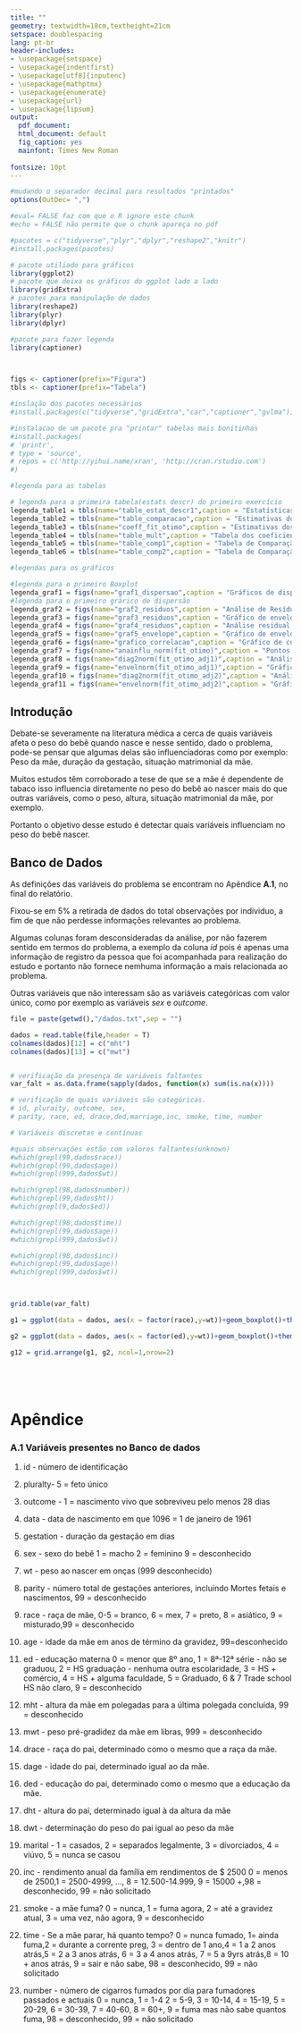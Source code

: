 ```yaml
---
title: ""
geometry: textwidth=18cm,textheight=21cm
setspace: doublespacing
lang: pt-br
header-includes:
- \usepackage{setspace}
- \usepackage{indentfirst}
- \usepackage[utf8]{inputenc}
- \usepackage{mathptmx}
- \usepackage{enumerate}
- \usepackage{url} 
- \usepackage{lipsum}
output:
  pdf_document:
  html_document: default
  fig_caption: yes
  mainfont: Times New Roman
  
fontsize: 10pt
---
```


\begin{titlepage}
\begin{center}
\thispagestyle{empty}
\begin{figure}[!htb]
\begin{center}
\begin{minipage}[b]{0.5\linewidth}
\begin{center}
\end{center}
\end{minipage}
\begin{minipage}[b]{0.7\linewidth}
\begin{center}
\vspace*{1cm}
 {\large \bf Universidade Estadual de Campinas\\[5pt]
Instituto de Matemática, Estatística e Computação Cientifica\\[3pt]
Departamento de Estatística}
\end{center}
\end{minipage}
\end{center}
\end{figure}
\vspace*{\stretch{1}}
\begin{center}
\vspace*{5cm}
{\huge \bf Relatório Tarefa 4 - ME610\\[7pt]}
\end{center}
\vspace*{\stretch{1}}
\begin{center}
\vspace*{4cm}
{\Large \bf Henrique Capatto  RA:146406 \\
Wellington Takao Tanaka  RA:093259 \break
}\\[3pt]
{\large \bf Professor: Mauricio Enrique Zevallos Herencia}\\[5pt]
\end{center}
\vspace*{\stretch{1}}
\vspace*{\stretch{1}}
\end{center}
\end{titlepage}

\onehalfspacing
\newpage
```r
#mudando o separador decimal para resultados "printados"
options(OutDec= ",")
```

```r
#eval= FALSE faz com que o R ignore este chunk
#echo = FALSE não permite que o chunk apareça no pdf

#pacotes = c("tidyverse","plyr","dplyr","reshape2","knitr")
#install.packages(pacotes)

# pacote utiliado para gráficos
library(ggplot2)
# pacote que deixa os gráficos do ggplot lado a lado
library(gridExtra)
# pacotes para manipulação de dados
library(reshape2)
library(plyr)
library(dplyr)

#pacote para fazer legenda
library(captioner)



figs <- captioner(prefix="Figura")
tbls <- captioner(prefix="Tabela")

#inslação dos pacotes necessários
#install.packages(c("tidyverse","gridExtra","car","captioner","gvlma"))

#instalacao de um pacote pra "printar" tabelas mais bonitinhas
#install.packages(
# 'printr',
# type = 'source',
# repos = c('http://yihui.name/xran', 'http://cran.rstudio.com')
#)

```

```r
#legenda para as tabelas

# legenda para a primeira tabela(estats descr) do primeiro exercício
legenda_table1 = tbls(name="table_estat_descr1",caption = "Estatísticas Descritivas")
legenda_table2 = tbls(name="table_comparacao",caption = "Estimativas dos parâmetros, intervalo de confiança e teste de nulidade para o modelo 1")
legenda_table3 = tbls(name="coeff_fit_otimo",caption = "Estimativas dos parâmetros, intervalo de confiança e teste de nulidade para o modelo 2")
legenda_table4 = tbls(name="table_mult",caption = "Tabela dos coeficientes de correlação linear entre as covariáveis")
legenda_table5 = tbls(name="table_comp1",caption = "Tabela de Comparação dos modelos 1, 2 e 3")
legenda_table6 = tbls(name="table_comp2",caption = "Tabela de Comparação dos modelos 1, 2, 3 e 4")

#legendas para os gráficos

#legenda para o primeiro Boxplot
legenda_graf1 = figs(name="graf1_dispersao",caption = "Gráficos de dispersão")
#legenda para o primeiro grárico de dispersão
legenda_graf2 = figs(name="graf2_residuos",caption = "Análise de Resíduo para o modelo 1")
legenda_graf3 = figs(name="graf3_residuos",caption = "Gráfico de envelope para os resíduos studentizado para o modelo 1")
legenda_graf4 = figs(name="graf4_residuos",caption = "Análise residual para o modelo 2")
legenda_graf5 = figs(name="graf5_envelope",caption = "Gráfico de envelope para os resíduos studentizado para o modelo 2")
legenda_graf6 = figs(name="grafico_correlacao",caption = "Gráfico de correlação")
legenda_graf7 = figs(name="anainflu_norm(fit_otimo)",caption = "Pontos alavanca e distância de Cook")
legenda_graf8 = figs(name="diag2norm(fit_otimo_adj1)",caption = "Análise residual para o modelo 3")
legenda_graf9 = figs(name="envelnorm(fit_otimo_adj1)",caption = "Gráfico de envelope para os resíduos studentizado para o modelo 3")
legenda_graf10 = figs(name="diag2norm(fit_otimo_adj2)",caption = "Análise residual para o modelo 4")
legenda_graf11 = figs(name="envelnorm(fit_otimo_adj2)",caption = "Gráfico de envelope para os resíduos studentizado para o modelo 4")

```

## Introdução

Debate-se severamente na literatura médica a cerca de quais variáveis afeta o peso do bebê quando nasce e  nesse sentido, dado o problema, pode-se pensar que algumas delas são influenciadoras como por exemplo: Peso da mãe, duração da gestação, situação matrimonial da mãe. 

Muitos estudos têm corroborado a tese de que se a mãe é dependente de tabaco isso influencia diretamente no peso do bebê ao nascer mais do que outras variáveis, como o peso, altura, situação matrimonial da mãe, por exemplo.

Portanto o objetivo desse estudo é detectar quais variáveis influenciam no peso do bebê nascer.

## Banco de Dados

As definições das variáveis do problema se encontram no Apêndice **A.1**, no final do relatório.

Fixou-se em 5% a retirada de dados do total observações por individuo, a fim de que não perdesse informações relevantes ao problema.

Algumas colunas foram desconsideradas da análise, por não fazerem sentido em termos do problema, a exemplo da coluna _id_ pois é apenas uma informação de registro da pessoa que foi acompanhada para realização do estudo e portanto não fornece nemhuma informação a mais relacionada ao problema.

Outras variáveis que não interessam são as variáveis categóricas com valor único, como por exemplo as variáveis _sex_ e _outcome_.

```r
file = paste(getwd(),"/dados.txt",sep = "")

dados = read.table(file,header = T)
colnames(dados)[12] = c("mht")
colnames(dados)[13] = c("mwt")


# verificação da presença de variáveis faltantes
var_falt = as.data.frame(sapply(dados, function(x) sum(is.na(x))))

# verificação de quais variáveis são categóricas.
# id, pluraity, outcome, sex,
# parity, race, ed, drace,ded,marriage,inc, smoke, time, number

# Variáveis discretas e contínuas

#quais observações estão com valores faltantes(unknown)
#which(grepl(99,dados$race))
#which(grepl(99,dados$age))
#which(grepl(999,dados$wt))

#which(grepl(98,dados$number))
#which(grepl(99,dados$ht))
#which(grepl(9,dados$ed))

#which(grepl(98,dados$time))
#which(grepl(99,dados$age))
#which(grepl(999,dados$wt))

#which(grepl(98,dados$inc))
#which(grepl(99,dados$age))
#which(grepl(999,dados$wt))



grid.table(var_falt)
```

```r
g1 = ggplot(data = dados, aes(x = factor(race),y=wt))+geom_boxplot()+theme_classic()

g2 = ggplot(data = dados, aes(x = factor(ed),y=wt))+geom_boxplot()+theme_classic()

g12 = grid.arrange(g1, g2, ncol=1,nrow=2)
```


```r

```


```r

```


```r

```


```r

```

# Apêndice

### A.1 Variáveis presentes no Banco de dados

1. id - número de identificação

2. pluralty- 5 = feto único

3. outcome - 1 = nascimento vivo que sobreviveu pelo menos 28 dias

4. data - data de nascimento em que 1096 = 1 de janeiro de 1961

5. gestation - duração da gestação em dias

6. sex - sexo do bebê 1 = macho 2 = feminino 9 = desconhecido

7. wt - peso ao nascer em onças (999 desconhecido)

8. parity - número total de gestações anteriores, incluindo Mortes fetais e nascimentos, 99 = desconhecido

9. race - raça de mãe, 0-5 = branco, 6 = mex, 7 = preto, 8 = asiático, 9 = misturado,99 = desconhecido

10. age - idade da mãe em anos de término da gravidez, 99=desconhecido

11. ed - educação materna 0 = menor que 8º ano,
   1 = 8ª-12ª série - não se graduou,
   2 = HS graduação - nenhuma outra escolaridade, 
   3 = HS + comércio,
   4 = HS + alguma faculdade,
   5 = Graduado, 
   6 & 7 Trade school HS não claro,
   9 = desconhecido

12. mht - altura da mãe em polegadas para a última polegada concluída, 99 = desconhecido

13. mwt - peso pré-gradidez da mãe em libras, 999 = desconhecido

14. drace - raça do pai, determinado como o mesmo que a raça da mãe.

15. dage - idade do pai, determinado igual ao da mãe.

16. ded - educação do pai, determinado como o mesmo que a educação da mãe.

17. dht - altura do pai, determinado igual à da altura da mãe

18. dwt - determinação do peso do pai igual ao peso da mãe

19. marital - 1 = casados, 2 = separados legalmente, 3 = 
divorciados, 4 = viúvo, 5 = nunca se casou

20. inc - rendimento anual da família em rendimentos de $ 2500 
0 = menos de 2500,1 = 2500-4999, ..., 8 = 12.500-14.999, 9 = 
15000 +,98 = desconhecido, 99 = não solicitado

21. smoke - a mãe fuma? 0 = nunca, 1 = fuma agora, 2 = até a 
gravidez atual, 3 = uma vez, não agora, 9 = desconhecido

22. time - Se a mãe parar, há quanto tempo? 0 = nunca fumado, 1= ainda fuma,2 = durante a corrente preg, 3 = dentro de 1 ano,4 = 1 a 2 anos atrás,5 = 2 a 3 anos atrás, 6 = 3 a 4 anos atrás, 7 = 5 a 9yrs atrás,8 = 10 + anos atrás, 9 = sair e não sabe, 98 = desconhecido, 99 = não solicitado

23. number - número de cigarros fumados por dia para fumadores passados e actuais 0 = nunca, 1 = 1-4 2 = 5-9, 3 = 10-14, 4 = 15-19, 5 = 20-29, 6 = 30-39, 7 = 40-60, 8 = 60+, 9 = fuma mas não sabe quantos fuma, 98 = desconhecido, 99 = não solicitado
